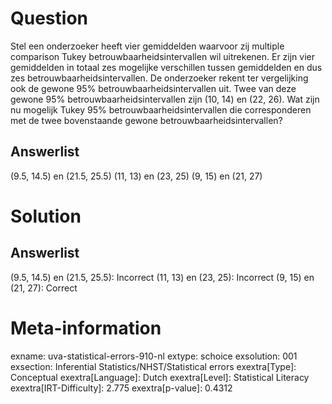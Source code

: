 Question
========

Stel een onderzoeker heeft vier gemiddelden waarvoor zij multiple
comparison Tukey betrouwbaarheidsintervallen wil uitrekenen. Er zijn
vier gemiddelden in totaal zes mogelijke verschillen tussen gemiddelden
en dus zes betrouwbaarheidsintervallen. De onderzoeker rekent ter
vergelijking ook de gewone 95% betrouwbaarheidsintervallen uit. Twee van
deze gewone 95% betrouwbaarheidsintervallen zijn (10, 14) en (22, 26).
Wat zijn nu mogelijk Tukey 95% betrouwbaarheidsintervallen die
corresponderen met de twee bovenstaande gewone
betrouwbaarheidsintervallen?

Answerlist
----------

(9.5, 14.5) en (21.5, 25.5)
(11, 13) en (23, 25)
(9, 15) en (21, 27)

Solution
========

Answerlist
----------

(9.5, 14.5) en (21.5, 25.5): Incorrect
(11, 13) en (23, 25): Incorrect
(9, 15) en (21, 27): Correct

Meta-information
================
exname: uva-statistical-errors-910-nl
extype: schoice
exsolution: 001
exsection: Inferential Statistics/NHST/Statistical errors
exextra[Type]: Conceptual
exextra[Language]: Dutch
exextra[Level]: Statistical Literacy
exextra[IRT-Difficulty]: 2.775
exextra[p-value]: 0.4312

